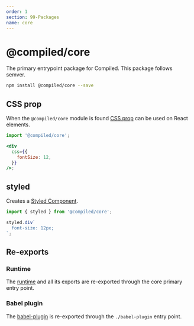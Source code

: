 ```yaml
---
order: 1
section: 99-Packages
name: core
---
```


# @compiled/core

The primary entrypoint package for Compiled.
This package follows semver.

```bash
npm install @compiled/core --save
```

## CSS prop

When the `@compiled/core` module is found [CSS prop](/css-prop) can be used on React elements.

```jsx
import '@compiled/core';

<div
  css={{
    fontSize: 12,
  }}
/>;
```

## styled

Creates a [Styled Component](/styled).

```jsx
import { styled } from '@compiled/core';

styled.div`
  font-size: 12px;
`;
```

## Re-exports

### Runtime

The [runtime](/pkg-runtime) and all its exports are re-exported through the core primary entry point.

### Babel plugin

The [babel-plugin](/pkg-babel-plugin) is re-exported through the `./babel-plugin` entry point.
